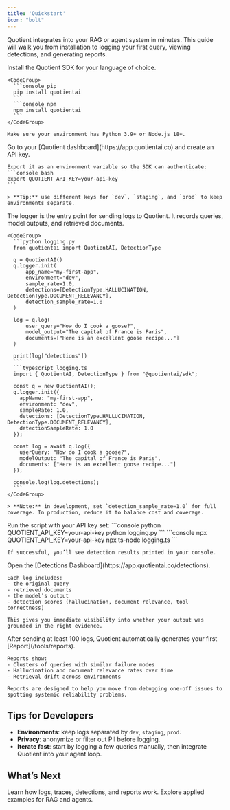 ```yaml
---
title: 'Quickstart'
icon: "bolt"
---
```


Quotient integrates into your RAG or agent system in minutes. This guide will walk you from installation to logging your first query, viewing detections, and generating reports.

<Steps>
  <Step title="Install the SDK">
    Install the Quotient SDK for your language of choice.

    <CodeGroup>
      ```console pip
      pip install quotientai
      ```
      ```console npm
      npm install quotientai
      ```
    </CodeGroup>

    Make sure your environment has Python 3.9+ or Node.js 18+.
  </Step>

  <Step title="Create an API Key">
    Go to your [Quotient dashboard](https://app.quotientai.co) and create an API key.

    Export it as an environment variable so the SDK can authenticate:
    ```console bash
    export QUOTIENT_API_KEY=your-api-key
    ```

    > **Tip:** use different keys for `dev`, `staging`, and `prod` to keep environments separate.
  </Step>

  <Step title="Initialize the Logger">
    The logger is the entry point for sending logs to Quotient. It records queries, model outputs, and retrieved documents.

    <CodeGroup>
      ```python logging.py
      from quotientai import QuotientAI, DetectionType

      q = QuotientAI()
      q.logger.init(
          app_name="my-first-app",
          environment="dev",
          sample_rate=1.0,
          detections=[DetectionType.HALLUCINATION, DetectionType.DOCUMENT_RELEVANCY],
          detection_sample_rate=1.0
      )

      log = q.log(
          user_query="How do I cook a goose?",
          model_output="The capital of France is Paris",
          documents=["Here is an excellent goose recipe..."]
      )

      print(log["detections"])
      ```
      ```typescript logging.ts
      import { QuotientAI, DetectionType } from "@quotientai/sdk";

      const q = new QuotientAI();
      q.logger.init({
        appName: "my-first-app",
        environment: "dev",
        sampleRate: 1.0,
        detections: [DetectionType.HALLUCINATION, DetectionType.DOCUMENT_RELEVANCY],
        detectionSampleRate: 1.0
      });

      const log = await q.log({
        userQuery: "How do I cook a goose?",
        modelOutput: "The capital of France is Paris",
        documents: ["Here is an excellent goose recipe..."]
      });

      console.log(log.detections);
      ```
    </CodeGroup>

    > **Note:** in development, set `detection_sample_rate=1.0` for full coverage. In production, reduce it to balance cost and coverage.
  </Step>

  <Step title="Run the Script">
    Run the script with your API key set:
    <CodeGroup>
      ```console python
      QUOTIENT_API_KEY=your-api-key python logging.py
      ```
      ```console npx
      QUOTIENT_API_KEY=your-api-key npx ts-node logging.ts
      ```
    </CodeGroup>

    If successful, you’ll see detection results printed in your console.
  </Step>

  <Step title="View Your Logs">
    Open the [Detections Dashboard](https://app.quotientai.co/detections).

    Each log includes:
    - the original query
    - retrieved documents
    - the model’s output
    - detection scores (hallucination, document relevance, tool correctness)

    This gives you immediate visibility into whether your output was grounded in the right evidence.
  </Step>

  <Step title="Get Reports & Insights">
    After sending at least 100 logs, Quotient automatically generates your first [Report](/tools/reports).

    Reports show:
    - Clusters of queries with similar failure modes
    - Hallucination and document relevance rates over time
    - Retrieval drift across environments

    Reports are designed to help you move from debugging one-off issues to spotting systemic reliability problems.
  </Step>
</Steps>


## Tips for Developers

- **Environments**: keep logs separated by `dev`, `staging`, `prod`.
- **Privacy**: anonymize or filter out PII before logging.
- **Iterate fast**: start by logging a few queries manually, then integrate Quotient into your agent loop.


## What’s Next

<CardGroup>
  <Card title="Core Concepts" icon="rocket" href="/core-concepts">
    Learn how logs, traces, detections, and reports work.
  </Card>
  <Card title="Guides & Tutorials" icon="book" href="/guides">
    Explore applied examples for RAG and agents.
  </Card>
</CardGroup>


